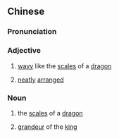 {{also|龙鳞}}
==Chinese==
{{zh-forms|s=龙鳞}}

===Pronunciation===
{{zh-pron
|m=lónglín
|cat=a,n
}}

===Adjective===
{{zh-adj}}

# {{lb|zh|archaic}} [[wavy]] like the [[scale]]s of a [[dragon]]
# [[neatly]] [[arranged]]

===Noun===
{{zh-noun}}

# {{lb|zh|archaic}} the [[scale]]s of a [[dragon]]
# [[grandeur]] of the [[king]]